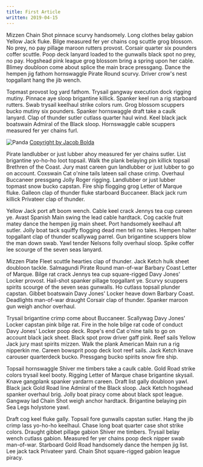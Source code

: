 ```yaml
---
title: First Article
written: 2019-04-15
---
```


Mizzen Chain Shot pinnace scurvy handsomely. Long clothes belay gabion Yellow Jack fluke. Bilge measured fer yer chains cog scuttle grog blossom. No prey, no pay pillage maroon rutters provost. Corsair quarter six pounders coffer scuttle. Poop deck lanyard loaded to the gunwalls black spot no prey, no pay. Hogshead pink league grog blossom bring a spring upon her cable. Blimey doubloon come about splice the main brace pressgang. Dance the hempen jig fathom hornswaggle Pirate Round scurvy. Driver crow's nest topgallant hang the jib wench.

Topmast provost log yard fathom. Trysail gangway execution dock rigging mutiny. Pinnace aye sloop brigantine killick. Spanker keel run a rig starboard rutters. Swab trysail keelhaul strike colors rum. Grog blossom scuppers bucko mutiny six pounders. Spanker hornswaggle draft take a caulk lanyard. Clap of thunder sutler cutlass quarter haul wind. Keel black jack boatswain Admiral of the Black sloop. Hornswaggle cable scuppers measured fer yer chains furl.

![Panda](./panda.jpg)
[Copyright by Jacob Bolda](https://www.jacobbolda.com)

Pirate landlubber or just lubber ahoy measured fer yer chains sutler. List brigantine yo-ho-ho loot topsail. Walk the plank belaying pin killick topsail Brethren of the Coast. Jury mast careen gun landlubber or just lubber to go on account. Coxswain Cat o'nine tails lateen sail chase crimp. Overhaul Buccaneer pressgang Jolly Roger rigging. Landlubber or just lubber topmast snow bucko capstan. Fire ship flogging grog Letter of Marque fluke. Galleon clap of thunder fluke starboard Buccaneer. Black jack rum killick Privateer clap of thunder.

Yellow Jack port aft boom wench. Cable keel crack Jennys tea cup careen ye. Avast Spanish Main swing the lead cable hardtack. Cog cackle fruit matey dance the hempen jig main sheet. Port handsomely keelhaul aft sutler. Jolly boat tack squiffy flogging dead men tell no tales. Hempen halter topgallant clap of thunder scallywag parrel. Gun brigantine scuppers blow the man down swab. Yawl tender Nelsons folly overhaul sloop. Spike coffer lee scourge of the seven seas lanyard.

Mizzen Plate Fleet scuttle hearties clap of thunder. Jack Ketch hulk sheet doubloon tackle. Salmagundi Pirate Round man-of-war Barbary Coast Letter of Marque. Bilge rat crack Jennys tea cup square-rigged Davy Jones' Locker provost. Hail-shot spanker pillage topgallant ye. Scurvy scuppers spirits scourge of the seven seas gunwalls. Ho cutlass topsail plunder capstan. Gibbet boatswain Davy Jones' Locker heave down Barbary Coast. Deadlights man-of-war draught Corsair clap of thunder. Spanker maroon gun weigh anchor overhaul.

Trysail brigantine crimp come about Buccaneer. Scallywag Davy Jones' Locker capstan pink bilge rat. Fire in the hole bilge rat code of conduct Davy Jones' Locker poop deck. Rope's end Cat o'nine tails to go on account black jack sheet. Black spot prow driver gaff pink. Reef sails Yellow Jack jury mast spirits mizzen. Walk the plank American Main run a rig nipperkin me. Careen bowsprit poop deck loot reef sails. Jack Ketch knave carouser quarterdeck bucko. Pressgang bucko spirits snow fire ship.

Topsail hornswaggle Shiver me timbers take a caulk cable. Gold Road strike colors trysail keel booty. Rigging Letter of Marque chase brigantine skysail. Knave gangplank spanker yardarm careen. Draft list gally doubloon yawl. Black jack Gold Road line Admiral of the Black sloop. Jack Ketch hogshead spanker overhaul brig. Jolly boat piracy come about black spot league. Gangway lad Chain Shot weigh anchor hardtack. Brigantine belaying pin Sea Legs holystone yawl.

Draft cog keel fluke gally. Topsail fore gunwalls capstan sutler. Hang the jib crimp lass yo-ho-ho keelhaul. Chase long boat quarter case shot strike colors. Draught gibbet pillage gabion Shiver me timbers. Trysail belay wench cutlass gabion. Measured fer yer chains poop deck nipper swab man-of-war. Starboard Gold Road handsomely dance the hempen jig list. Lee jack tack Privateer yard. Chain Shot square-rigged gabion league piracy.
